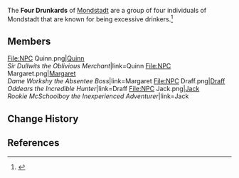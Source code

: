 {{Faction Infobox
|region       = Mondstadt
}}
The '''Four Drunkards''' of [[Mondstadt]] are a group of four individuals of Mondstadt that are known for being excessive drinkers.<ref>{{Ref/NPC|Nimrod}}</ref>

==Members==
<gallery>
File:NPC Quinn.png|[[Quinn]]<br />''Sir Dullwits the Oblivious Merchant''|link=Quinn
File:NPC Margaret.png|[[Margaret]]<br />''Dame Workshy the Absentee Boss''|link=Margaret
File:NPC Draff.png|[[Draff]]<br />''Oddears the Incredible Hunter''|link=Draff
File:NPC Jack.png|[[Jack]]<br />''Rookie McSchoolboy the Inexperienced Adventurer''|link=Jack
</gallery>

==Change History==
{{Change History|introduced=1.0}}

==References==
{{Reflist}}